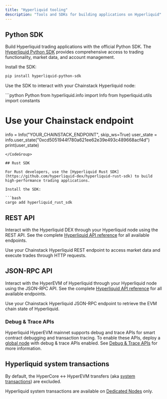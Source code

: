 ```yaml
---
title: "Hyperliquid tooling"
description: "Tools and SDKs for building applications on Hyperliquid"
---
```


## Python SDK

Build Hyperliquid trading applications with the official Python SDK. The [Hyperliquid Python SDK](https://github.com/hyperliquid-dex/hyperliquid-python-sdk) provides comprehensive access to trading functionality, market data, and account management.

Install the SDK:

```bash
pip install hyperliquid-python-sdk
```

Use the SDK to interact with your Chainstack Hyperliquid node:

<CodeGroup>
  ```python Python
  from hyperliquid.info import Info
  from hyperliquid.utils import constants

  # Use your Chainstack endpoint
  info = Info("YOUR_CHAINSTACK_ENDPOINT", skip_ws=True)
  user_state = info.user_state("0xcd5051944f780a621ee62e39e493c489668acf4d")
  print(user_state)
  ```
</CodeGroup>

## Rust SDK

For Rust developers, use the [Hyperliquid Rust SDK](https://github.com/hyperliquid-dex/hyperliquid-rust-sdk) to build high-performance trading applications.

Install the SDK:

```bash
cargo add hyperliquid_rust_sdk
```

## REST API

Interact with the Hyperliquid DEX through your Hyperliquid node using the REST API. See the complete [Hyperliquid API reference](/reference/hyperliquid-getting-started) for all available endpoints.

Use your Chainstack Hyperliquid REST endpoint to access market data and execute trades through HTTP requests.

## JSON-RPC API

Interact with the HyperEVM of Hyperliquid through your Hyperliquid node using the JSON-RPC API. See the complete [Hyperliquid API reference](/reference/hyperliquid-getting-started) for all available endpoints.

Use your Chainstack Hyperliquid JSON-RPC endpoint to retrieve the EVM chain state of Hyperliquid.

### Debug & Trace APIs

Hyperliquid HyperEVM mainnet supports debug and trace APIs for smart contract debugging and transaction tracing. To enable these APIs, deploy a [global node](/docs/global-elastic-node) with debug & trace APIs enabled. See [Debug & Trace APIs](/docs/debug-and-trace-apis#hyperliquid) for more information.

## Hyperliquid system transactions

By default, the HyperCore ↔ HyperEVM transfers (aka [system transactions](/docs/hyperliquid-node-configuration)) are excluded.

Hyperliquid system transactions are available on [Dedicated Nodes](/docs/dedicated-node) only.